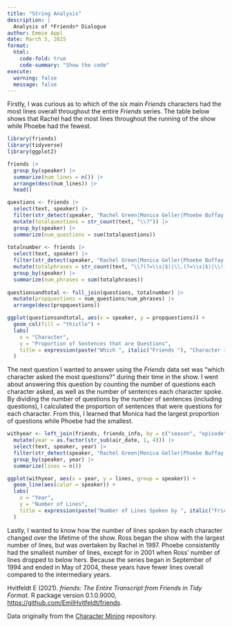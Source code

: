```yaml
---
title: "String Analysis"
description: |
  Analysis of *Friends* Dialogue
author: Emmie Appl
date: March 5, 2025
format:
  html:
    code-fold: true
    code-summary: "Show the code"
execute:
  warning: false
  message: false
---
```


Firstly, I was curious as to which of the six main *Friends* characters had the most lines overall throughout the entire *Friends* series. The table below shows that Rachel had the most lines throughout the running of the show while Phoebe had the fewest.
```r
library(friends)
library(tidyverse)
library(ggplot2)

friends |>
  group_by(speaker) |>
  summarize(num_lines = n()) |>
  arrange(desc(num_lines)) |>
  head()
```

```r
questions <- friends |>
  select(text, speaker) |>
  filter(str_detect(speaker, "Rachel Green|Monica Geller|Phoebe Buffay|Joey Tribbiani$|Chandler Bing|Ross Geller")) |>
  mutate(totalquestions = str_count(text, "\\?")) |>
  group_by(speaker) |>
  summarize(num_questions = sum(totalquestions))
  
totalnumber <- friends |>
  select(text, speaker) |>
  filter(str_detect(speaker, "Rachel Green|Monica Geller|Phoebe Buffay|Joey Tribbiani$|Chandler Bing|Ross Geller")) |>
  mutate(totalphrases = str_count(text, "\\?(?=\\s|$)|\\.(?=\\s|$)|\\!(?=\\s|$)")) |>
  group_by(speaker) |>
  summarize(num_phrases = sum(totalphrases))
  
questionsandtotal <- full_join(questions, totalnumber) |>
  mutate(propquestions = num_questions/num_phrases) |>
  arrange(desc(propquestions))

ggplot(questionsandtotal, aes(x = speaker, y = propquestions)) +
  geom_col(fill = "thistle") +
  labs(
    x = "Character",
    y = "Proportion of Sentences that are Questions",
    title = expression(paste("Which ", italic("Friends "), "Character is the Most Inquisitive?"))
  )
```
The next question I wanted to answer using the *Friends* data set was "which character asked the most questions?" during their time in the show. I went about answering this question by counting the number of questions each character asked, as well as the number of sentences each character spoke. By dividing the number of questions by the number of sentences (including questions), I calculated the proportion of sentences that were questions for each character. From this, I learned that Monica had the largest proportion of questions while Phoebe had the smallest.

```r
withyear <- left_join(friends, friends_info, by = c("season", "episode")) |>
  mutate(year = as.factor(str_sub(air_date, 1, 4))) |>
  select(text, speaker, year) |>
  filter(str_detect(speaker, "Rachel Green|Monica Geller|Phoebe Buffay|Joey Tribbiani$|Chandler Bing|Ross Geller")) |>
  group_by(speaker, year) |>
  summarize(lines = n())

ggplot(withyear, aes(x = year, y = lines, group = speaker)) +
  geom_line(aes(color = speaker)) +
  labs(
    x = "Year",
    y = "Number of Lines",
    title = expression(paste("Number of Lines Spoken by ", italic("Friends "), "Characters from 1994 to 2004"))
  )
```
Lastly, I wanted to know how the number of lines spoken by each character changed over the lifetime of the show. Ross began the show with the largest number of lines, but was overtaken by Rachel in 1997. Phoebe consistently had the smallest number of lines, except for in 2001 when Ross' number of lines dropped to below hers. Because the series began in September of 1994 and ended in May of 2004, these years have fewer lines overall compared to the intermediary years.

Hvitfeldt E (2021). *friends: The Entire Transcript from Friends in Tidy Format.* R package version 0.1.0.9000, [https://github.com/EmilHvitfeldt/friends](https://github.com/EmilHvitfeldt/friends).

Data originally from the [Character Mining](https://github.com/emorynlp/character-mining) repository.
